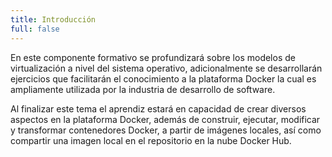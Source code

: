 ```yaml
---
title: Introducción
full: false
---
```


En este componente formativo se profundizará sobre los modelos de virtualización a nivel del sistema operativo, adicionalmente se desarrollarán ejercicios que facilitarán el conocimiento a la plataforma Docker la cual es ampliamente utilizada por la industria de desarrollo de software.

Al finalizar este tema el aprendiz estará en capacidad de crear diversos aspectos en la plataforma Docker, además de construir, ejecutar, modificar y transformar contenedores Docker, a partir de imágenes locales, así como compartir una imagen local en el repositorio en la nube Docker Hub.

